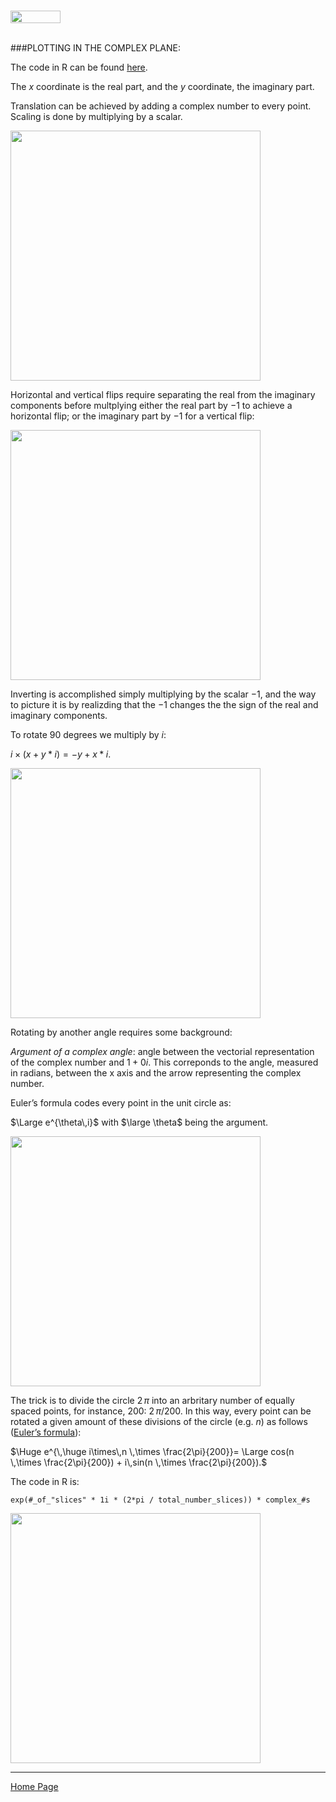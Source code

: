 <br>
<a href="http://rinterested.github.io/statistics/index.html">
<img HEIGHT="20" WIDTH="80" src="https://cloud.githubusercontent.com/assets/9312897/10556783/a27a26fa-745c-11e5-9b1a-2d5bd737387a.PNG"></a>
<br><br>

###PLOTTING IN THE COMPLEX PLANE:
<br>

The code in R can be found [here](https://github.com/RInterested/PLOTS/blob/master/EULER'S%20EQUATION).

The $x$ coordinate is the real part, and the $y$ coordinate, the imaginary part.

Translation can be achieved by adding a complex number to every point. Scaling is done by multiplying by a scalar.

 <img src="https://cloud.githubusercontent.com/assets/9312897/12530725/e677df90-c1b5-11e5-88d0-0941665cad83.png" width="400" height="400">


Horizontal and vertical flips require separating the real from the imaginary components before multplying either the real part by $-1$ to achieve a horizontal flip; or the imaginary part by $-1$ for a vertical flip:

 <img src="https://cloud.githubusercontent.com/assets/9312897/12532014/1e61a212-c1d7-11e5-817e-9963ef08e3c6.png" width="400" height="400">


Inverting is accomplished simply multiplying by the scalar $-1$, and the way to picture it is by realizding that the $-1$ changes the the sign of the real and imaginary components.

To rotate $90$ degrees we multiply by $i$:

$i \times (x + y*i) = -y +x*i.$


 <img src="https://cloud.githubusercontent.com/assets/9312897/12530552/050802ba-c1b0-11e5-9c19-48f8b7a1b2c5.png" width="400" height="400">

Rotating by another angle requires some background:

*Argument of a complex angle*: angle between the vectorial representation of the complex number and $1 + 0i.$ This correponds to the angle, measured in radians, between the x axis and the arrow representing the complex number.

Euler's formula codes every point in the unit circle as:

$\Large e^{\theta\,i}$ with $\large \theta$ being the argument.

 <img src="https://cloud.githubusercontent.com/assets/9312897/12531325/83251704-c1c5-11e5-8605-84e645c2b8ca.png" width="400" height="400">
 
 The trick is to divide the circle $2\,\pi$ into an arbritary number of equally spaced points, for instance, $200$: $2\,\pi/200$. In this way, every point can be rotated a given amount of these divisions of the circle (e.g. $n$) as follows ([Euler's formula](https://en.wikipedia.org/wiki/Euler%27s_formula)):
 
 $\Huge e^{\,\huge i\times\,n \,\times \frac{2\pi}{200}}= \Large cos(n \,\times \frac{2\pi}{200}) + i\,sin(n \,\times \frac{2\pi}{200}).$
 
The code in R is:

```
exp(#_of_"slices" * 1i * (2*pi / total_number_slices)) * complex_#s
```
 
  <img src="https://cloud.githubusercontent.com/assets/9312897/12531383/01f4fab2-c1c7-11e5-8e20-7b145f960174.png" width="400" height="400">
 

---

<a href="http://rinterested.github.io/statistics/index.html">Home Page</a>
